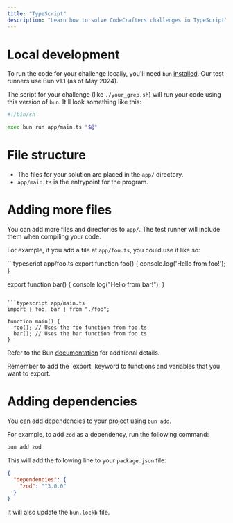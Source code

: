```yaml
---
title: "TypeScript"
description: "Learn how to solve CodeCrafters challenges in TypeScript"
---
```


# Local development

To run the code for your challenge locally, you'll need `bun` [installed](https://bun.sh/docs/installation). Our test runners use Bun v1.1 (as of May 2024).

The script for your challenge (like `./your_grep.sh`) will run your code using this version of `bun`. It'll
look something like this:

```sh
#!/bin/sh

exec bun run app/main.ts "$@"
```

# File structure

- The files for your solution are placed in the `app/` directory.
- `app/main.ts` is the entrypoint for the program.

# Adding more files

You can add more files and directories to `app/`. The test runner will include them when compiling your code.

For example, if you add a file at `app/foo.ts`, you could use it like so:

<CodeGroup>
```typescript app/foo.ts
export function foo() {
    console.log('Hello from foo!');
}

export function bar() {
  console.log("Hello from bar!");
}
```

```typescript app/main.ts
import { foo, bar } from "./foo";

function main() {
  foo(); // Uses the foo function from foo.ts
  bar(); // Uses the bar function from foo.ts
}
```

</CodeGroup>

Refer to the Bun [documentation](https://bun.sh/docs/runtime/modules) for additional details.

<Note>
  Remember to add the `export` keyword to functions and variables that you want
  to export.
</Note>

# Adding dependencies

You can add dependencies to your project using `bun add`.

For example, to add `zod` as a dependency, run the following command:

```bash
bun add zod
```

This will add the following line to your `package.json` file:

```json
{
  "dependencies": {
    "zod": "^3.0.0"
  }
}
```

It will also update the `bun.lockb` file.
